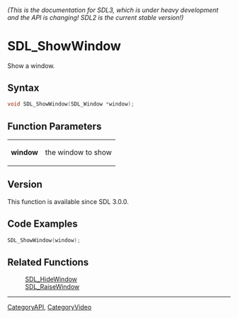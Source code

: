 ====== (This is the documentation for SDL3, which is under heavy development and the API is changing! SDL2 is the current stable version!) ======
= SDL_ShowWindow =

Show a window.

== Syntax ==

<syntaxhighlight lang='c'>
void SDL_ShowWindow(SDL_Window *window);
</syntaxhighlight>

== Function Parameters ==

{|
|'''window'''
|the window to show
|}

== Version ==

This function is available since SDL 3.0.0.

== Code Examples ==

<syntaxhighlight lang='c++'>
SDL_ShowWindow(window);
</syntaxhighlight>

== Related Functions ==

:[[SDL_HideWindow]]
:[[SDL_RaiseWindow]]

----
[[CategoryAPI]], [[CategoryVideo]]



